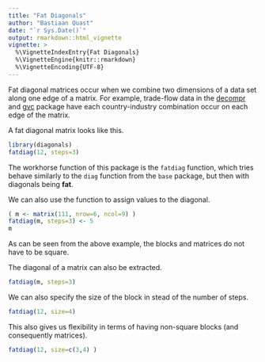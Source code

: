 ```yaml
---
title: "Fat Diagonals"
author: "Bastiaan Quast"
date: "`r Sys.Date()`"
output: rmarkdown::html_vignette
vignette: >
  %\VignetteIndexEntry{Fat Diagonals}
  %\VignetteEngine{knitr::rmarkdown}
  %\VignetteEncoding{UTF-8}
---
```


Fat diagonal matrices occur when we combine two dimensions of a data set along one edge of a matrix. For example, trade-flow data in the [decompr](https://cran.r-project.org/package=decompr) and [gvc](https://cran.r-project.org/package=gvc) package have each country-industry combination occur on each edge of the matrix. 

A fat diagonal matrix looks like this.

```r
library(diagonals)
fatdiag(12, steps=3)
```

The workhorse function of this package is the `fatdiag` function, which tries behave similarly to the `diag` function from the `base` package, but then with diagonals being **fat**.

We can also use the function to assign values to the diagonal.

```r
( m <- matrix(111, nrow=6, ncol=9) )
fatdiag(m, steps=3) <- 5
m
```

As can be seen from the above example, the blocks and matrices do not have to be square.

The diagonal of a matrix can also be extracted.

```r
fatdiag(m, steps=3)
```

We can also specify the size of the block in stead of the number of steps.

```r
fatdiag(12, size=4)
```

This also gives us flexibility in terms of having non-square blocks (and consequently matrices).

```r
fatdiag(12, size=c(3,4) )
```
